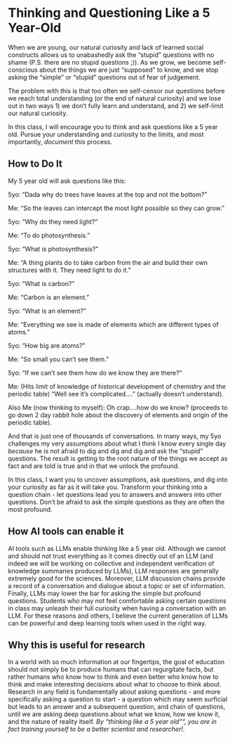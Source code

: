 # Thinking and Questioning Like a 5 Year-Old

When we are young, our natural curiosity and lack of learned social constructs allows us to unabashedly ask the "stupid" questions with no shame (P.S. there are no stupid questions ;)). As we grow, we become self-conscious about the things we are just "supposed" to know, and we stop asking the "simple" or "stupid" questions out of fear of judgement. 

The problem with this is that too often we self-censor our questions before we reach total understanding (or the end of natural curiosity) and we lose out in two ways 1) we don't fully learn and understand, and 2) we self-limit our natural curiosity. 

In this class, I will encourage you to think and ask questions like a 5 year old. Pursue your understanding and curiosity to the limits, and most importantly, _document_ this process.

## How to Do It

My 5 year old will ask questions like this:

::: callout-tip
5yo: "Dada why do trees have leaves at the top and not the bottom?"

Me: "So the leaves can intercept the most light possible so they can grow."

5yo: "Why do they need light?"

Me: "To do photosynthesis."

5yo: "What is photosynthesis?"

Me: "A thing plants do to take carbon from the air and build their own structures with it. They need light to do it."

5yo: "What is carbon?"

Me: "Carbon is an element."

5yo: "What is an element?"

Me: "Everything we see is made of elements which are different types of atoms."

5yo: "How big are atoms?"

Me: "So small you can't see them."

5yo: "If we can't see them how do we know they are there?"

Me: (Hits limit of knowledge of historical development of chemistry and the periodic table) "Well see it's complicated...." (actually doesn't understand).

Also Me (now thinking to myself): Oh crap....how do we know? (proceeds to go down 2 day rabbit hole about the discovery of elements and origin of the periodic table).
:::

And that is just one of thousands of conversations. In many ways, my 5yo challenges my very assumptions about what I think I know every single day _because_ he is not afraid to dig and dig and dig and ask the "stupid" questions. The result is getting to the root nature of the things we accept as fact and are told is true and in that we unlock the profound.

In this class, I want you to uncover assumptions, ask questions, and dig into your curiosity as far as it will take you. Transform your thinking into a question chain - let questions lead you to answers and answers into other questions. Don't be afraid to ask the simple questions as they are often the most profound.

## How AI tools can enable it

AI tools such as LLMs enable thinking like a 5 year old. Although we cannot and should not trust everything as it comes directly out of an LLM (and indeed we will be working on collective and independent verification of knowledge summaries produced by LLMs), LLM responses are generally extremely good for the sciences. Moreover, LLM discussion chains provide a record of a conversation and dialogue about a topic or set of information. Finally, LLMs may lower the bar for asking the simple but profound questions. Students who may not feel comfortable asking certain questions in class may unleash their full curiosity when having a conversation with an LLM. For these reasons and others, I believe the current generation of LLMs can be powerful and deep learning tools when used in the right way.

## Why this is useful for research

In a world with so much information at our fingertips, the goal of education should not simply be to produce humans that can regurgitate facts, but rather humans who know how to think and even better who know how to think and make interesting decisions about what to choose to think about. Research in any field is fundamentally about asking questions - and more specifically asking a question to start - a question which may seem surficial but leads to an answer and a subsequent question, and chain of questions, until we are asking deep questions about what we know, how we know it, and the nature of reality itself. *By "thinking like a 5 year old"", you are in fact training yourself to be a better scientist and researcher!*.